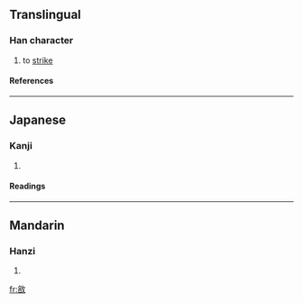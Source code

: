 ==Translingual==
===Han character===
{{Han char|rn=66|rad=攴|as=06|sn=10|four=|canj=竹口人大 (HROK), XX竹口人 (XXHRO)}}
# to [[strike]]
====References====
{{Han ref|kx=0470.291|dkj=13172|hdz=21457.091|uh=654B|ud=25931}}
----
==Japanese==
===Kanji===
{{ja-kanji|grade=|rs=攴06}}
# {{defn|Japanese}} 
====Readings====
{{ja-readings|on=[[かく]] (kaku), [[きゃく]] (kyaku)|kun=[[うつ]] (utsu)}}
----
==Mandarin==
===Hanzi===
{{cmn-hanzi|pin=[[gé]] ([[ge2]])|wg=ko<sup>2</sup>}}
# {{defn|Mandarin}}

[[fr:敋]]